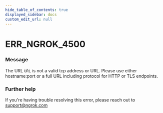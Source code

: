 ```yaml
---
hide_table_of_contents: true
displayed_sidebar: docs
custom_edit_url: null
---
```



# ERR_NGROK_4500

### Message

The URL `URL` is not a valid tcp address or URL. Please use either hostname:port or a full URL including protocol for HTTP or TLS endpoints.

### Further help

If you're having trouble resolving this error, please reach out to [support@ngrok.com](mailto:support@ngrok.com?subject=Help%20with%20ERR_NGROK_4500)

<ErrorDetails error="err_ngrok_4500" />
